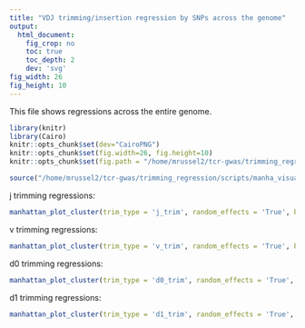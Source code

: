 ```yaml
---
title: "VDJ trimming/insertion regression by SNPs across the genome"
output:
  html_document:
    fig_crop: no
    toc: true
    toc_depth: 2
    dev: 'svg'
fig_width: 26
fig_height: 10 
---
```


This file shows regressions across the entire genome. 

```r
library(knitr)
library(Cairo)
knitr::opts_chunk$set(dev="CairoPNG")
knitr::opts_chunk$set(fig.width=26, fig.height=10) 
knitr::opts_chunk$set(fig.path = "/home/mrussel2/tcr-gwas/trimming_regression/figures/genome/")

source("/home/mrussel2/tcr-gwas/trimming_regression/scripts/manha_visualization.R")
```

j trimming regressions:
```r
manhattan_plot_cluster(trim_type = 'j_trim', random_effects = 'True', bootstrap_count = 0, plotting_cutoff = 4, gene_annotations = 'True', maf_cutoff = 0.05, bootstrap_rerun_count = 100)
```

v trimming regressions:
```r
manhattan_plot_cluster(trim_type = 'v_trim', random_effects = 'True', bootstrap_count = 0, plotting_cutoff = 4, gene_annotations = 'True', maf_cutoff = 0.05, bootstrap_rerun_count = 100)
```

d0 trimming regressions:
```r
manhattan_plot_cluster(trim_type = 'd0_trim', random_effects = 'True', bootstrap_count = 0, plotting_cutoff = 4, gene_annotations = 'True', maf_cutoff = 0.05, bootstrap_rerun_count = 100)
```

d1 trimming regressions:
```r
manhattan_plot_cluster(trim_type = 'd1_trim', random_effects = 'True', bootstrap_count = 0, plotting_cutoff = 4, gene_annotations = 'True', maf_cutoff = 0.05, bootstrap_rerun_count = 'False')
```
